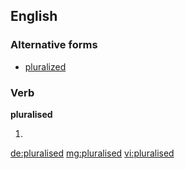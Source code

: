 ==English==

===Alternative forms===
*[[pluralized]]

===Verb===
'''pluralised'''

# {{past of|[[pluralise]]}}

[[de:pluralised]]
[[mg:pluralised]]
[[vi:pluralised]]